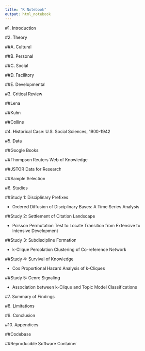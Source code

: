 ```yaml
---
title: "R Notebook"
output: html_notebook
---
```


#1. Introduction

#2. Theory

##A. Cultural

##B. Personal

##C. Social

##D. Facilitory

##E. Developmental

#3. Critical Review

##Lena

##Kuhn

##Collins

#4. Historical Case: U.S. Social Sciences, 1900-1942

#5. Data

##Google Books

##Thompson Reuters Web of Knowledge

##JSTOR Data for Research

##Sample Selection



#6. Studies

##Study 1: Disciplinary Prefixes

- Ordered Diffusion of Disciplinary Bases: A Time Series Analysis

##Study 2: Settlement of Citation Landscape

- Poisson Permutation Test to Locate Transition from Extensive to Intensive Development

##Study 3: Subdiscipline Formation

- k-Clique Percolation Clustering of Co-reference Network

##Study 4: Survival of Knowledge

- Cox Proportional Hazard Analysis of k-Cliques

##Study 5: Genre Signaling

- Association between k-Clique and Topic Model Classifications

#7. Summary of Findings

#8. Limitations

#9. Conclusion

#10. Appendices

##Codebase

##Reproducible Software Container

